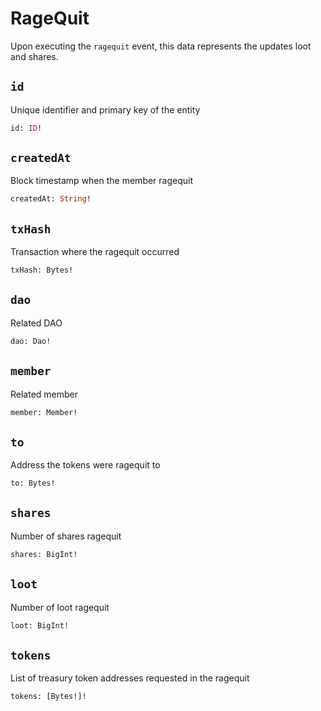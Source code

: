 # RageQuit

Upon executing the `ragequit` event, this data represents the updates loot and shares.

## `id`

Unique identifier and primary key of the entity

```graphql
id: ID!
```

## `createdAt`

Block timestamp when the member ragequit

```graphql
createdAt: String!
```

## `txHash`

Transaction where the ragequit occurred

```graphql
txHash: Bytes!
```

## `dao`

Related DAO

```graphql
dao: Dao!
```

## `member`

Related member

```graphql
member: Member!
```

## `to`

Address the tokens were ragequit to

```graphql
to: Bytes!
```

## `shares`

Number of shares ragequit

```graphql
shares: BigInt!
```

## `loot`

Number of loot ragequit

```graphql
loot: BigInt!
```

## `tokens`

List of treasury token addresses requested in the ragequit

```graphql
tokens: [Bytes!]!
```
